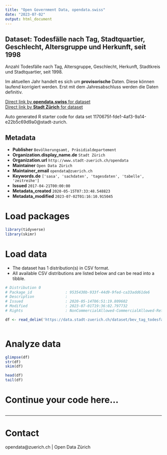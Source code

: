 ```yaml
---
title: "Open Government Data, opendata.swiss"
date: "2023-07-02"
output: html_document
---
```


## Dataset: Todesfälle nach Tag, Stadtquartier, Geschlecht, Altersgruppe und Herkunft, seit 1998


Anzahl Todesfälle nach Tag, Altersgruppe, Geschlecht, Herkunft, Stadtkreis und Stadtquartier, seit 1998.

Im aktuellen Jahr handelt es sich um **provisorische** Daten. Diese können laufend korrigiert werden. Erst mit dem Jahresabschluss werden die Daten definitiv.
 


[Direct link by **opendata.swiss** for dataset](https://opendata.swiss/de/dataset/todesfalle-nach-tag-stadtquartier-geschlecht-altersgruppe-und-herkunft-seit-1998)<br>
[Direct link by **Stadt Zürich** for dataset](https://data.stadt-zuerich.ch/dataset/bev_tag_todesfaelle_quartier_geschl_ag_herkunft_od4211)

Auto generated R starter code for data set 1170675f-fde1-4af3-9a14-e22b5c69d9a0@stadt-zurich.

## Metadata

- **Publisher** `Bevölkerungsamt, Präsidialdepartement`
- **Organization.display_name.de** `Stadt Zürich`
- **Organization.url** `http://www.stadt-zuerich.ch/opendata`
- **Maintainer** `Open Data Zürich`
- **Maintainer_email** `opendata@zuerich.ch`
- **Keywords.de** `['sasa', 'sachdaten', 'tagesdaten', 'tabelle', 'zeitreihe']`
- **Issued** `2017-04-21T00:00:00`
- **Metadata_created** `2020-05-15T07:33:48.548823`
- **Metadata_modified** `2023-07-02T01:16:10.915045`


# Load packages

```r

library(tidyverse)
library(skimr)

```

# Load data

-   The dataset has 1 distribution(s) in CSV format.
-   All available CSV distributions are listed below and can be read into a tibble.

```r

# Distribution 0
# Package_id               : 9535430b-933f-44d9-9fed-ca33add61de6
# Description              : 
# Issued                   : 2020-05-14T06:51:19.809602
# Modified                 : 2023-07-01T19:36:02.797732
# Rights                   : NonCommercialAllowed-CommercialAllowed-ReferenceNotRequired

df <- read_delim('https://data.stadt-zuerich.ch/dataset/bev_tag_todesfaelle_quartier_geschl_ag_herkunft_od4211/download/BEV421OD4211.csv')



```

# Analyze data

```r

glimpse(df)
str(df)
skim(df)

head(df)
tail(df)

```

# Continue your code here...

```r

```

------------------------------------------------------------------------

# Contact

opendata@zuerich.ch | Open Data Zürich
